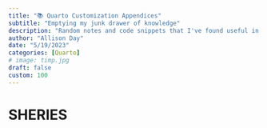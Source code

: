 ```yaml
---
title: "📚 Quarto Customization Appendices"
subtitle: "Emptying my junk drawer of knowledge"
description: "Random notes and code snippets that I've found useful in my Quarto projects."
author: "Allison Day"
date: "5/19/2023"
categories: [Quarto]
# image: timp.jpg
draft: false
custom: 100
---
```


# SHERIES


<!-- generate a ton of text -->